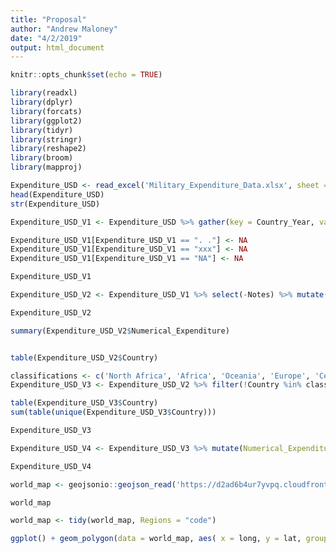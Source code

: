 ```yaml
---
title: "Proposal"
author: "Andrew Maloney"
date: "4/2/2019"
output: html_document
---
```


```r
knitr::opts_chunk$set(echo = TRUE)
```

```r
library(readxl)
library(dplyr) 
library(forcats)
library(ggplot2)
library(tidyr)
library(stringr)
library(reshape2)
library(broom)
library(mapproj)

```

```r
Expenditure_USD <- read_excel('Military_Expenditure_Data.xlsx', sheet = 'Current USD')
head(Expenditure_USD)
str(Expenditure_USD)
```

```r
Expenditure_USD_V1 <- Expenditure_USD %>% gather(key = Country_Year, value = Numerical_Expenditure, 3:71)

```

```r

Expenditure_USD_V1[Expenditure_USD_V1 == ". ."] <- NA
Expenditure_USD_V1[Expenditure_USD_V1 == "xxx"] <- NA
Expenditure_USD_V1[Expenditure_USD_V1 == "NA"] <- NA 

Expenditure_USD_V1
```

```r
Expenditure_USD_V2 <- Expenditure_USD_V1 %>% select(-Notes) %>% mutate(Country_Year = as.numeric(Country_Year), Numerical_Expenditure = as.numeric(Numerical_Expenditure))

Expenditure_USD_V2

```

```r
summary(Expenditure_USD_V2$Numerical_Expenditure)


table(Expenditure_USD_V2$Country)
```

```r
classifications <- c('North Africa', 'Africa', 'Oceania', 'Europe', 'Central Europe', 'Eastern Europe', 'Western Europe', 'Middle East', 'Sub-Saharan', 'Americas', 'Central America and the Caribbean', '', 'North America', 'Asia & Oceania', 'Central Asia', 'East Asia', 'South Asia', 'South-East Asia') #These are more like "regions" and contain no data at all.  I am removing them.
Expenditure_USD_V3 <- Expenditure_USD_V2 %>% filter(!Country %in% classifications) %>% filter(!is.na(Country))

table(Expenditure_USD_V3$Country)
sum(table(unique(Expenditure_USD_V3$Country)))

Expenditure_USD_V3
```


```r
Expenditure_USD_V4 <- Expenditure_USD_V3 %>% mutate(Numerical_Expenditure = as.integer(Numerical_Expenditure)) #Expenditures are in USD millions of Dollars

Expenditure_USD_V4 
```

```r

world_map <- geojsonio::geojson_read('https://d2ad6b4ur7yvpq.cloudfront.net/naturalearth-3.3.0/ne_50m_land.geojson', what = 'sp')

world_map

world_map <- tidy(world_map, Regions = "code")

ggplot() + geom_polygon(data = world_map, aes( x = long, y = lat, group = group)) +theme_void() +coord_map()



```